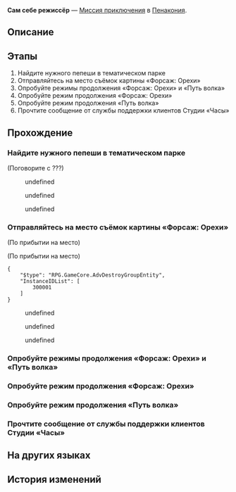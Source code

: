 {{Дополнить|Диалоги.}}
{{Миссия Инфобокс
|id              = 8021403
|Название        = 
|Изображение     = Миссия Освоения Сам себе режиссёр.png
|Тип             = Миссия приключения
|События         = 
|Глава           = 
|Условия         = Завершена [[Миссия Освоения]] ''[[Прогулка среди могил]]''
|Персонажи       = Первопроходец; Сотрудник тематического парка
|СтартЛокация    = Тематический парк Студии «Часы»
|Мир             = Пенакония
|Локации         = Тематический парк Студии «Часы»
|Предыдущая      = 
|Следующая       = 
|Награды         = Кредиты*5 000
}}
'''Сам себе режиссёр''' — [[Миссия приключения]] в [[Пенакония]].

==Описание==
{{Описание|<!--официальное описание из Перекрёстка судеб-->}}

==Этапы==
# Найдите нужного пепеши в тематическом парке
# Отправляйтесь на место съёмок картины «Форсаж: Орехи»
# Опробуйте режимы продолжения «Форсаж: Орехи» и «Путь волка»
# Опробуйте режим продолжения «Форсаж: Орехи»
# Опробуйте режим продолжения «Путь волка»
# Прочтите сообщение от службы поддержки клиентов Студии «Часы»

==Прохождение==
{{Дополнить}}

{{Диалог Конец}}

===Найдите нужного пепеши в тематическом парке===
{{Описание миссии|локация=Тематический парк Студии «Часы»|Тематический парк Студии «Часы» рекомендовал снять спин-офф истории о Часике. Что-то здесь не так, но попробовать стоит.<br />Студия «Часы» дала вам странный пароль. Найдите контактное лицо, которое поможет вам сыграть в игру.}}
{{Диалог Начало}}

;(Поговорите с ???)
<!--Unknown TalkSentence: 821404001-->
:{{Диалог|Стрелка}} undefined
:{{Диалог|Стрелка}} undefined
:{{Диалог|Стрелка}} undefined
<!--Unknown TalkSentence: 821404003-->
<!--Unknown TalkSentence: 821404008-->
{{Диалог Конец}}

===Отправляйтесь на место съёмок картины «Форсаж: Орехи»===
{{Описание миссии|локация=Тематический парк Студии «Часы»|Тематический парк Студии «Часы» рекомендовал снять спин-офф истории о Часике. Что-то здесь не так, но попробовать стоит.<br />Это будет весёлая игра или каторжный труд? Чтобы узнать, придётся испытать это на себе.}}
{{Диалог Начало}}
;(По прибытии на место)

;(По прибытии на место)
<pre>{
	"$type": "RPG.GameCore.AdvDestroyGroupEntity",
	"InstanceIDList": [
		300001
	]
}</pre>
<!--Unknown TalkSentence: 821404101-->
<!--Unknown TalkSentence: 821404102-->
<!--Unknown TalkSentence: 821404103-->
<!--Unknown TalkSentence: 821404104-->
<!--Unknown TalkSentence: 821404105-->
:{{Диалог|Стрелка}} undefined
:{{Диалог|Стрелка}} undefined
:{{Диалог|Стрелка}} undefined
{{Диалог Конец}}

===Опробуйте режимы продолжения «Форсаж: Орехи» и «Путь волка»===
{{Описание миссии|локация=Тематический парк Студии «Часы»|Похоже, снимать мультик довольно весело. Возможно, стоит попробовать?}}
{{Диалог Начало}}

{{Диалог Конец}}

===Опробуйте режим продолжения «Форсаж: Орехи»===
{{Диалог Начало}}

{{Диалог Конец}}

===Опробуйте режим продолжения «Путь волка»===
{{Диалог Начало}}

{{Диалог Конец}}

===Прочтите сообщение от службы поддержки клиентов Студии «Часы»===
{{Описание миссии|локация=Тематический парк Студии «Часы»|Кажется, после съёмок с вами хочет поговорить официальный представитель Студии «Часы»...}}
{{Диалог Начало}}
{{Диалог Конец}}

==На других языках==
{{На других языках
|en   = Zero-Pay Director
|zhs  = 零片酬导演
|zht  = 零片酬導演
|ja   = ノーギャラ監督
|ko   = 열정페이 감독
|es   = Directo{{MC|ж=ra|м=r}} sin salario
|fr   = Directeur bénévole
|ru   = Сам себе режиссёр
|th   = ผู้กำกับไร้ค่าจ้าง
|vi   = Đạo Diễn Không Lương
|de   = Regisseur ohne Gage
|id   = Sutradara Bayaran Rendah
|pt   = Diretor Pagamento-Zero
}}

==История изменений==
{{История изменений|2.7}}

